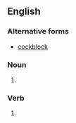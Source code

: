 ==English==

===Alternative forms===
* [[cockblock]]

===Noun===
{{en-noun|sg=[[cock]] [[block]]}}

# {{alternative spelling of|cockblock}}

===Verb===
{{en-verb|inf=to [[cock]] [[block]]}}

# {{alternative spelling of|cockblock}}